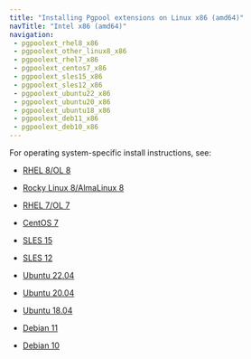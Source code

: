 ```yaml
---
title: "Installing Pgpool extensions on Linux x86 (amd64)"
navTitle: "Intel x86 (amd64)"
navigation:
 - pgpoolext_rhel8_x86
 - pgpoolext_other_linux8_x86
 - pgpoolext_rhel7_x86
 - pgpoolext_centos7_x86
 - pgpoolext_sles15_x86
 - pgpoolext_sles12_x86
 - pgpoolext_ubuntu22_x86
 - pgpoolext_ubuntu20_x86
 - pgpoolext_ubuntu18_x86
 - pgpoolext_deb11_x86
 - pgpoolext_deb10_x86
---
```


For operating system-specific install instructions, see:

  - [RHEL 8/OL 8](pgpoolext_rhel8_x86)

  - [Rocky Linux 8/AlmaLinux 8](pgpoolext_other_linux8_x86)
  - [RHEL 7/OL 7](pgpoolext_rhel7_x86)
  - [CentOS 7](pgpoolext_centos7_x86)
  - [SLES 15](pgpoolext_sles15_x86)
  - [SLES 12](pgpoolext_sles12_x86)
  - [Ubuntu 22.04](pgpoolext_ubuntu22_x86)
  - [Ubuntu 20.04](pgpoolext_ubuntu20_x86)
  - [Ubuntu 18.04](pgpoolext_ubuntu18_x86)
  - [Debian 11](pgpoolext_deb11_x86)
  - [Debian 10](pgpoolext_deb10_x86)


